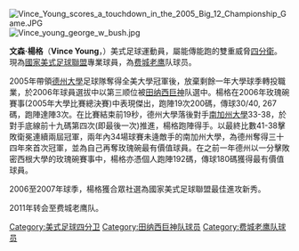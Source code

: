 [[File:Vince_Young_scores_a_touchdown_in_the_2005_Big_12_Championship_Game.JPG|right]]
[[File:Vince_young_george_w_bush.jpg|thumb]]

'''文森·楊格'''（'''Vince Young'''，{{bd|1983年|5月18日|catIdx=Y}}）美式足球運動員，屬能傳能跑的雙重威脅[[四分衛|四分衛]]。現為[[國家美式足球聯盟|國家美式足球聯盟]]專業球員，為[[费城老鹰|费城老鹰]]队球员。

2005年帶領[[德州大學|德州大學]]足球隊奪得全美大學冠軍後，放棄剩餘一年大學球季轉投職業，於2006年球員選拔中以第三顺位被[[田纳西巨神|田纳西巨神]]队選中。楊格在2006年玫瑰碗賽事(2005年大學比賽總決賽)中表現傑出，跑陣19次200碼，傳球30/40, 267碼，跑陣達陣3次。在比賽結束前19秒，德州大學落後對手[[南加州大學|南加州大學]]33-38，於對手底線前十九碼第四次(即最後一次)推進，楊格跑陣得手。以最終比數41-38擊敗衛冕連續兩屆冠軍，兩年內34場球賽未逄敵手的南加州大學，為德州奪得三十四年來首次冠軍，並為自己再奪玫瑰碗最有價值球員。在之前一年德州以一分擊敗密西根大學的玫瑰碗賽事中，楊格亦憑個人跑陣192碼，傳球180碼獲得最有價值球員。

2006至2007年球季，楊格獲合眾社選為國家美式足球聯盟最佳進攻新秀。

2011年转会至费城老鹰队。

{{Authority control}}
{{DEFAULTSORT:Young, Vince}}
[[Category:美式足球四分卫|Category:美式足球四分卫]]
[[Category:田纳西巨神队球员|Category:田纳西巨神队球员]]
[[Category:费城老鹰队球员|Category:费城老鹰队球员]]